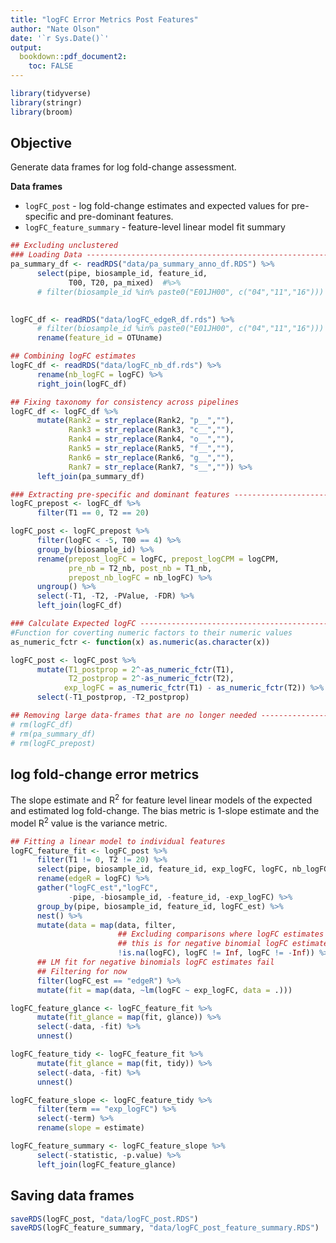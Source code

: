 ```yaml
---
title: "logFC Error Metrics Post Features"
author: "Nate Olson"
date: '`r Sys.Date()`'
output:
  bookdown::pdf_document2: 
    toc: FALSE
---
```


```r
library(tidyverse)
library(stringr)
library(broom)
```

## Objective 
Generate data frames for log fold-change assessment. 

__Data frames__  

* `logFC_post` - log fold-change estimates and expected values for pre-specific and pre-dominant features. 
* `logFC_feature_summary` - feature-level linear model fit summary


```r
## Excluding unclustered
### Loading Data ---------------------------------------------------------------
pa_summary_df <- readRDS("data/pa_summary_anno_df.RDS") %>% 
      select(pipe, biosample_id, feature_id, 
             T00, T20, pa_mixed)  #%>% 
      # filter(biosample_id %in% paste0("E01JH00", c("04","11","16")))
      

logFC_df <- readRDS("data/logFC_edgeR_df.rds") %>%
      # filter(biosample_id %in% paste0("E01JH00", c("04","11","16"))) %>% 
      rename(feature_id = OTUname) 

## Combining logFC estimates
logFC_df <- readRDS("data/logFC_nb_df.rds") %>% 
      rename(nb_logFC = logFC) %>% 
      right_join(logFC_df)

## Fixing taxonomy for consistency across pipelines
logFC_df <- logFC_df %>% 
      mutate(Rank2 = str_replace(Rank2, "p__",""),
             Rank3 = str_replace(Rank3, "c__",""),
             Rank4 = str_replace(Rank4, "o__",""),
             Rank5 = str_replace(Rank5, "f__",""),
             Rank6 = str_replace(Rank6, "g__",""),
             Rank7 = str_replace(Rank7, "s__","")) %>% 
      left_join(pa_summary_df)
```

```r
### Extracting pre-specific and dominant features ------------------------------
logFC_prepost <- logFC_df %>% 
      filter(T1 == 0, T2 == 20)

logFC_post <- logFC_prepost %>% 
      filter(logFC < -5, T00 == 4) %>% 
      group_by(biosample_id) %>% 
      rename(prepost_logFC = logFC, prepost_logCPM = logCPM,
             pre_nb = T2_nb, post_nb = T1_nb,
             prepost_nb_logFC = nb_logFC) %>% 
      ungroup() %>% 
      select(-T1, -T2, -PValue, -FDR) %>% 
      left_join(logFC_df)

### Calculate Expected logFC --------------------------------------------------- 
#Function for coverting numeric factors to their numeric values
as_numeric_fctr <- function(x) as.numeric(as.character(x))

logFC_post <- logFC_post %>% 
      mutate(T1_postprop = 2^-as_numeric_fctr(T1), 
             T2_postprop = 2^-as_numeric_fctr(T2),
            exp_logFC = as_numeric_fctr(T1) - as_numeric_fctr(T2)) %>% 
      select(-T1_postprop, -T2_postprop)

## Removing large data-frames that are no longer needed ------------------------
# rm(logFC_df)
# rm(pa_summary_df)
# rm(logFC_prepost)
```

## log fold-change error metrics 
The slope estimate and R^2^ for feature level linear models of the expected and estimated log fold-change. The bias metric is 1-slope estimate and the model R^2^ value is the variance metric.

```r
## Fitting a linear model to individual features
logFC_feature_fit <- logFC_post %>% 
      filter(T1 != 0, T2 != 20) %>% 
      select(pipe, biosample_id, feature_id, exp_logFC, logFC, nb_logFC) %>%
      rename(edgeR = logFC) %>% 
      gather("logFC_est","logFC", 
             -pipe, -biosample_id, -feature_id, -exp_logFC) %>%
      group_by(pipe, biosample_id, feature_id, logFC_est) %>% 
      nest() %>% 
      mutate(data = map(data, filter, 
                        ## Excluding comparisons where logFC estimates are undefined for Inf 
                        ## this is for negative binomial logFC estimates
                        !is.na(logFC), logFC != Inf, logFC != -Inf)) %>% 
      ## LM fit for negative binomials logFC estimates fail
      ## Filtering for now
      filter(logFC_est == "edgeR") %>% 
      mutate(fit = map(data, ~lm(logFC ~ exp_logFC, data = .)))

logFC_feature_glance <- logFC_feature_fit %>% 
      mutate(fit_glance = map(fit, glance)) %>% 
      select(-data, -fit) %>% 
      unnest()

logFC_feature_tidy <- logFC_feature_fit %>% 
      mutate(fit_glance = map(fit, tidy)) %>% 
      select(-data, -fit) %>% 
      unnest()

logFC_feature_slope <- logFC_feature_tidy %>% 
      filter(term == "exp_logFC") %>% 
      select(-term) %>% 
      rename(slope = estimate)

logFC_feature_summary <- logFC_feature_slope %>% 
      select(-statistic, -p.value) %>% 
      left_join(logFC_feature_glance)
```



## Saving data frames
```r
saveRDS(logFC_post, "data/logFC_post.RDS")
saveRDS(logFC_feature_summary, "data/logFC_post_feature_summary.RDS")
```